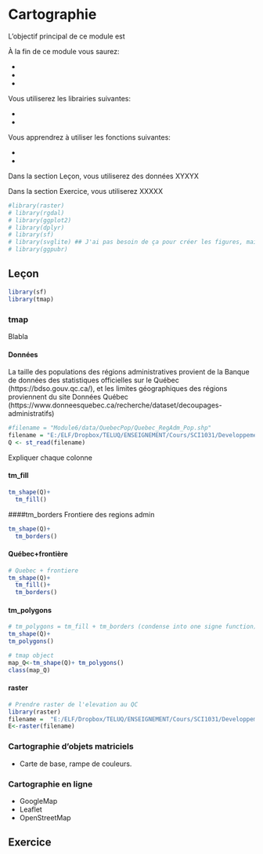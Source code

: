 # Cartographie {#carto}


L'objectif principal de ce module est

À la fin de ce module vous saurez:

-
-
-

Vous utiliserez les librairies suivantes:

-
-

Vous apprendrez à utiliser les fonctions suivantes:

-
-

Dans la section Leçon, vous utiliserez des données XYXYX

Dans la section Exercice, vous utiliserez XXXXX

```r
#library(raster)
# library(rgdal)
# library(ggplot2)
# library(dplyr)
# library(sf)
# library(svglite) ## J'ai pas besoin de ça pour créer les figures, mais pour les inclure dans le markdown, oui.
# library(ggpubr)
```

## Leçon

```r
library(sf)
library(tmap)
```

### tmap
Blabla

#### Données
La taille des populations des régions administratives provient de la Banque de données des statistiques officielles sur le Québec (https://bdso.gouv.qc.ca/), et les limites géographiques des régions proviennent du site Données Québec (https://www.donneesquebec.ca/recherche/dataset/decoupages-administratifs)

```r
#filename = "Module6/data/QuebecPop/Quebec_RegAdm_Pop.shp"
filename = "E:/ELF/Dropbox/TELUQ/ENSEIGNEMENT/Cours/SCI1031/Developpement/Structure_test/sci1031/Module6/data/QuebecPop/Quebec_RegAdm_Pop.shp"
Q <- st_read(filename)

```
Expliquer chaque colonne

#### tm_fill

```r
tm_shape(Q)+ 
  tm_fill()
```
####tm_borders
Frontiere des regions admin
```r
tm_shape(Q)+
  tm_borders()
```
#### Québec+frontière
```r
# Quebec + frontiere
tm_shape(Q)+
  tm_fill()+
  tm_borders()
```
#### tm_polygons

```r
# tm_polygons = tm_fill + tm_borders (condense into one signe function)
tm_shape(Q)+
tm_polygons()

```

```r
# tmap object
map_Q<-tm_shape(Q)+ tm_polygons()
class(map_Q)
```
#### raster
```r
# Prendre raster de l'elevation au QC
library(raster)
filename =  "E:/ELF/Dropbox/TELUQ/ENSEIGNEMENT/Cours/SCI1031/Developpement/Structure_test/sci1031/Module6/data/qc3d.tif"
E<-raster(filename)
```


### Cartographie d’objets matriciels

-	Carte de base, rampe de couleurs.

### Cartographie en ligne

-	GoogleMap
-	Leaflet
-	OpenStreetMap

## Exercice
